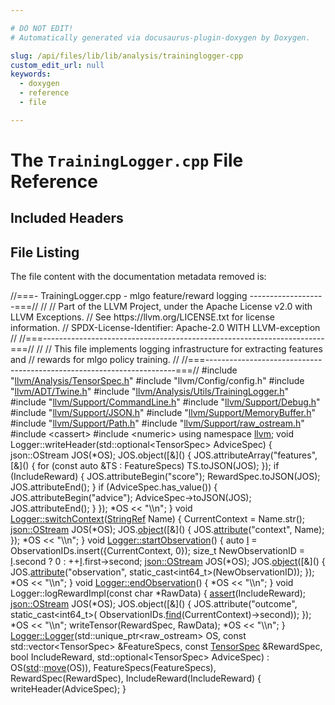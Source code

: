 ```yaml
---

# DO NOT EDIT!
# Automatically generated via docusaurus-plugin-doxygen by Doxygen.

slug: /api/files/lib/lib/analysis/traininglogger-cpp
custom_edit_url: null
keywords:
  - doxygen
  - reference
  - file

---
```





# The `TrainingLogger.cpp` File Reference

<DoxygenPage pluginConfig={pluginConfig}>



## Included Headers

<IncludesList>
<IncludesListItem
  filePath="llvm/Analysis/TensorSpec.h"
  permalink="/docs/api/files/include/include/llvm/include/llvm/analysis/tensorspec-h"
  isLocal="true" />
<IncludesListItem
  filePath="llvm/Config/config.h"
  permalink=""
  isLocal="true" />
<IncludesListItem
  filePath="llvm/ADT/Twine.h"
  permalink="/docs/api/files/include/include/llvm/include/llvm/adt/twine-h"
  isLocal="true" />
<IncludesListItem
  filePath="llvm/Analysis/Utils/TrainingLogger.h"
  permalink="/docs/api/files/include/include/llvm/include/llvm/analysis/include/llvm/analysis/utils/traininglogger-h"
  isLocal="true" />
<IncludesListItem
  filePath="llvm/Support/CommandLine.h"
  permalink="/docs/api/files/include/include/llvm/include/llvm/support/commandline-h"
  isLocal="true" />
<IncludesListItem
  filePath="llvm/Support/Debug.h"
  permalink="/docs/api/files/include/include/llvm/include/llvm/support/debug-h"
  isLocal="true" />
<IncludesListItem
  filePath="llvm/Support/JSON.h"
  permalink="/docs/api/files/include/include/llvm/include/llvm/support/json-h"
  isLocal="true" />
<IncludesListItem
  filePath="llvm/Support/MemoryBuffer.h"
  permalink="/docs/api/files/include/include/llvm/include/llvm/support/memorybuffer-h"
  isLocal="true" />
<IncludesListItem
  filePath="llvm/Support/Path.h"
  permalink="/docs/api/files/include/include/llvm/include/llvm/support/path-h"
  isLocal="true" />
<IncludesListItem
  filePath="llvm/Support/raw_ostream.h"
  permalink="/docs/api/files/include/include/llvm/include/llvm/support/raw-ostream-h"
  isLocal="true" />
<IncludesListItem
  filePath="cassert"
  permalink=""
  isLocal="false" />
<IncludesListItem
  filePath="numeric"
  permalink=""
  isLocal="false" />
</IncludesList>


## File Listing

The file content with the documentation metadata removed is:

<ProgramListing>

<Link id="l00001" /><CodeLine lineNumber="1"><Highlight kind="comment">//===- TrainingLogger.cpp - mlgo feature/reward logging -------------------===//</Highlight><Highlight kind="normal"></Highlight></CodeLine>
<Link id="l00002" /><CodeLine lineNumber="2"><Highlight kind="normal"></Highlight><Highlight kind="comment">//</Highlight><Highlight kind="normal"></Highlight></CodeLine>
<Link id="l00003" /><CodeLine lineNumber="3"><Highlight kind="normal"></Highlight><Highlight kind="comment">// Part of the LLVM Project, under the Apache License v2.0 with LLVM Exceptions.</Highlight><Highlight kind="normal"></Highlight></CodeLine>
<Link id="l00004" /><CodeLine lineNumber="4"><Highlight kind="normal"></Highlight><Highlight kind="comment">// See https://llvm.org/LICENSE.txt for license information.</Highlight><Highlight kind="normal"></Highlight></CodeLine>
<Link id="l00005" /><CodeLine lineNumber="5"><Highlight kind="normal"></Highlight><Highlight kind="comment">// SPDX-License-Identifier: Apache-2.0 WITH LLVM-exception</Highlight><Highlight kind="normal"></Highlight></CodeLine>
<Link id="l00006" /><CodeLine lineNumber="6"><Highlight kind="normal"></Highlight><Highlight kind="comment">//</Highlight><Highlight kind="normal"></Highlight></CodeLine>
<Link id="l00007" /><CodeLine lineNumber="7"><Highlight kind="normal"></Highlight><Highlight kind="comment">//===----------------------------------------------------------------------===//</Highlight><Highlight kind="normal"></Highlight></CodeLine>
<Link id="l00008" /><CodeLine lineNumber="8"><Highlight kind="normal"></Highlight><Highlight kind="comment">//</Highlight><Highlight kind="normal"></Highlight></CodeLine>
<Link id="l00009" /><CodeLine lineNumber="9"><Highlight kind="normal"></Highlight><Highlight kind="comment">// This file implements logging infrastructure for extracting features and</Highlight><Highlight kind="normal"></Highlight></CodeLine>
<Link id="l00010" /><CodeLine lineNumber="10"><Highlight kind="normal"></Highlight><Highlight kind="comment">// rewards for mlgo policy training.</Highlight><Highlight kind="normal"></Highlight></CodeLine>
<Link id="l00011" /><CodeLine lineNumber="11"><Highlight kind="normal"></Highlight><Highlight kind="comment">//</Highlight><Highlight kind="normal"></Highlight></CodeLine>
<Link id="l00012" /><CodeLine lineNumber="12"><Highlight kind="normal"></Highlight><Highlight kind="comment">//===----------------------------------------------------------------------===//</Highlight><Highlight kind="normal"></Highlight></CodeLine>
<Link id="l00013" /><CodeLine lineNumber="13"><Highlight kind="normal"></Highlight><Highlight kind="preprocessor">#include &quot;<a href="/docs/api/files/include/include/llvm/include/llvm/analysis/tensorspec-h">llvm/Analysis/TensorSpec.h</a>&quot;</Highlight><Highlight kind="normal"></Highlight></CodeLine>
<Link id="l00014" /><CodeLine lineNumber="14"><Highlight kind="normal"></Highlight><Highlight kind="preprocessor">#include &quot;llvm/Config/config.h&quot;</Highlight><Highlight kind="normal"></Highlight></CodeLine>
<Link id="l00015" /><CodeLine lineNumber="15"><Highlight kind="normal"></Highlight></CodeLine>
<Link id="l00016" /><CodeLine lineNumber="16"><Highlight kind="normal"></Highlight><Highlight kind="preprocessor">#include &quot;<a href="/docs/api/files/include/include/llvm/include/llvm/adt/twine-h">llvm/ADT/Twine.h</a>&quot;</Highlight><Highlight kind="normal"></Highlight></CodeLine>
<Link id="l00017" /><CodeLine lineNumber="17"><Highlight kind="normal"></Highlight><Highlight kind="preprocessor">#include &quot;<a href="/docs/api/files/include/include/llvm/include/llvm/analysis/include/llvm/analysis/utils/traininglogger-h">llvm/Analysis/Utils/TrainingLogger.h</a>&quot;</Highlight><Highlight kind="normal"></Highlight></CodeLine>
<Link id="l00018" /><CodeLine lineNumber="18"><Highlight kind="normal"></Highlight><Highlight kind="preprocessor">#include &quot;<a href="/docs/api/files/include/include/llvm/include/llvm/support/commandline-h">llvm/Support/CommandLine.h</a>&quot;</Highlight><Highlight kind="normal"></Highlight></CodeLine>
<Link id="l00019" /><CodeLine lineNumber="19"><Highlight kind="normal"></Highlight><Highlight kind="preprocessor">#include &quot;<a href="/docs/api/files/include/include/llvm/include/llvm/support/debug-h">llvm/Support/Debug.h</a>&quot;</Highlight><Highlight kind="normal"></Highlight></CodeLine>
<Link id="l00020" /><CodeLine lineNumber="20"><Highlight kind="normal"></Highlight><Highlight kind="preprocessor">#include &quot;<a href="/docs/api/files/include/include/llvm/include/llvm/support/json-h">llvm/Support/JSON.h</a>&quot;</Highlight><Highlight kind="normal"></Highlight></CodeLine>
<Link id="l00021" /><CodeLine lineNumber="21"><Highlight kind="normal"></Highlight><Highlight kind="preprocessor">#include &quot;<a href="/docs/api/files/include/include/llvm/include/llvm/support/memorybuffer-h">llvm/Support/MemoryBuffer.h</a>&quot;</Highlight><Highlight kind="normal"></Highlight></CodeLine>
<Link id="l00022" /><CodeLine lineNumber="22"><Highlight kind="normal"></Highlight><Highlight kind="preprocessor">#include &quot;<a href="/docs/api/files/include/include/llvm/include/llvm/support/path-h">llvm/Support/Path.h</a>&quot;</Highlight><Highlight kind="normal"></Highlight></CodeLine>
<Link id="l00023" /><CodeLine lineNumber="23"><Highlight kind="normal"></Highlight><Highlight kind="preprocessor">#include &quot;<a href="/docs/api/files/include/include/llvm/include/llvm/support/raw-ostream-h">llvm/Support/raw&#95;ostream.h</a>&quot;</Highlight><Highlight kind="normal"></Highlight></CodeLine>
<Link id="l00024" /><CodeLine lineNumber="24"><Highlight kind="normal"></Highlight></CodeLine>
<Link id="l00025" /><CodeLine lineNumber="25"><Highlight kind="normal"></Highlight><Highlight kind="preprocessor">#include &lt;cassert&gt;</Highlight><Highlight kind="normal"></Highlight></CodeLine>
<Link id="l00026" /><CodeLine lineNumber="26"><Highlight kind="normal"></Highlight><Highlight kind="preprocessor">#include &lt;numeric&gt;</Highlight><Highlight kind="normal"></Highlight></CodeLine>
<Link id="l00027" /><CodeLine lineNumber="27"><Highlight kind="normal"></Highlight></CodeLine>
<Link id="l00028" /><CodeLine lineNumber="28"><Highlight kind="normal"></Highlight><Highlight kind="keyword">using namespace </Highlight><Highlight kind="normal"><a href="/docs/api/namespaces/llvm">llvm</a>;</Highlight></CodeLine>
<Link id="l00029" /><CodeLine lineNumber="29"><Highlight kind="normal"></Highlight></CodeLine>
<Link id="l00030" /><CodeLine lineNumber="30"><Highlight kind="normal"></Highlight><Highlight kind="keywordtype">void</Highlight><Highlight kind="normal"> Logger::writeHeader(std::optional&lt;TensorSpec&gt; AdviceSpec) &#123;</Highlight></CodeLine>
<Link id="l00031" /><CodeLine lineNumber="31"><Highlight kind="normal">  json::OStream JOS(&#42;OS);</Highlight></CodeLine>
<Link id="l00032" /><CodeLine lineNumber="32"><Highlight kind="normal">  JOS.object(&#91;&amp;&#93;() &#123;</Highlight></CodeLine>
<Link id="l00033" /><CodeLine lineNumber="33"><Highlight kind="normal">    JOS.attributeArray(</Highlight><Highlight kind="stringliteral">&quot;features&quot;</Highlight><Highlight kind="normal">, &#91;&amp;&#93;() &#123;</Highlight></CodeLine>
<Link id="l00034" /><CodeLine lineNumber="34"><Highlight kind="normal">      </Highlight><Highlight kind="keywordflow">for</Highlight><Highlight kind="normal"> (</Highlight><Highlight kind="keyword">const</Highlight><Highlight kind="normal"> </Highlight><Highlight kind="keyword">auto</Highlight><Highlight kind="normal"> &amp;TS : FeatureSpecs)</Highlight></CodeLine>
<Link id="l00035" /><CodeLine lineNumber="35"><Highlight kind="normal">        TS.toJSON(JOS);</Highlight></CodeLine>
<Link id="l00036" /><CodeLine lineNumber="36"><Highlight kind="normal">    &#125;);</Highlight></CodeLine>
<Link id="l00037" /><CodeLine lineNumber="37"><Highlight kind="normal">    </Highlight><Highlight kind="keywordflow">if</Highlight><Highlight kind="normal"> (IncludeReward) &#123;</Highlight></CodeLine>
<Link id="l00038" /><CodeLine lineNumber="38"><Highlight kind="normal">      JOS.attributeBegin(</Highlight><Highlight kind="stringliteral">&quot;score&quot;</Highlight><Highlight kind="normal">);</Highlight></CodeLine>
<Link id="l00039" /><CodeLine lineNumber="39"><Highlight kind="normal">      RewardSpec.toJSON(JOS);</Highlight></CodeLine>
<Link id="l00040" /><CodeLine lineNumber="40"><Highlight kind="normal">      JOS.attributeEnd();</Highlight></CodeLine>
<Link id="l00041" /><CodeLine lineNumber="41"><Highlight kind="normal">    &#125;</Highlight></CodeLine>
<Link id="l00042" /><CodeLine lineNumber="42"><Highlight kind="normal">    </Highlight><Highlight kind="keywordflow">if</Highlight><Highlight kind="normal"> (AdviceSpec.has&#95;value()) &#123;</Highlight></CodeLine>
<Link id="l00043" /><CodeLine lineNumber="43"><Highlight kind="normal">      JOS.attributeBegin(</Highlight><Highlight kind="stringliteral">&quot;advice&quot;</Highlight><Highlight kind="normal">);</Highlight></CodeLine>
<Link id="l00044" /><CodeLine lineNumber="44"><Highlight kind="normal">      AdviceSpec-&gt;toJSON(JOS);</Highlight></CodeLine>
<Link id="l00045" /><CodeLine lineNumber="45"><Highlight kind="normal">      JOS.attributeEnd();</Highlight></CodeLine>
<Link id="l00046" /><CodeLine lineNumber="46"><Highlight kind="normal">    &#125;</Highlight></CodeLine>
<Link id="l00047" /><CodeLine lineNumber="47"><Highlight kind="normal">  &#125;);</Highlight></CodeLine>
<Link id="l00048" /><CodeLine lineNumber="48"><Highlight kind="normal">  &#42;OS &lt;&lt; </Highlight><Highlight kind="stringliteral">&quot;\\n&quot;</Highlight><Highlight kind="normal">;</Highlight></CodeLine>
<Link id="l00049" /><CodeLine lineNumber="49"><Highlight kind="normal">&#125;</Highlight></CodeLine>
<Link id="l00050" /><CodeLine lineNumber="50"><Highlight kind="normal"></Highlight></CodeLine>
<Link id="l00051" /><CodeLine lineNumber="51" lineLink="/docs/api/classes/llvm/logger/#a9be20507499a9a17d9e77ce1ba2cf330"><Highlight kind="normal"></Highlight><Highlight kind="keywordtype">void</Highlight><Highlight kind="normal"> <a href="/docs/api/classes/llvm/logger/#a9be20507499a9a17d9e77ce1ba2cf330">Logger::switchContext</a>(<a href="/docs/api/classes/llvm/stringref">StringRef</a> Name) &#123;</Highlight></CodeLine>
<Link id="l00052" /><CodeLine lineNumber="52"><Highlight kind="normal">  CurrentContext = Name.str();</Highlight></CodeLine>
<Link id="l00053" /><CodeLine lineNumber="53"><Highlight kind="normal">  <a href="/docs/api/classes/llvm/json/ostream">json::OStream</a> JOS(&#42;OS);</Highlight></CodeLine>
<Link id="l00054" /><CodeLine lineNumber="54"><Highlight kind="normal">  JOS.<a href="/docs/api/classes/llvm/json/ostream/#a06d556674c46c15e5906f2f645f4fbe5">object</a>(&#91;&amp;&#93;() &#123; JOS.<a href="/docs/api/classes/llvm/json/ostream/#a4754bca88e59468dba45df18b849920a">attribute</a>(</Highlight><Highlight kind="stringliteral">&quot;context&quot;</Highlight><Highlight kind="normal">, Name); &#125;);</Highlight></CodeLine>
<Link id="l00055" /><CodeLine lineNumber="55"><Highlight kind="normal">  &#42;OS &lt;&lt; </Highlight><Highlight kind="stringliteral">&quot;\\n&quot;</Highlight><Highlight kind="normal">;</Highlight></CodeLine>
<Link id="l00056" /><CodeLine lineNumber="56"><Highlight kind="normal">&#125;</Highlight></CodeLine>
<Link id="l00057" /><CodeLine lineNumber="57"><Highlight kind="normal"></Highlight></CodeLine>
<Link id="l00058" /><CodeLine lineNumber="58" lineLink="/docs/api/classes/llvm/logger/#a6ca977785c8d33e0e44f0b25d3756f74"><Highlight kind="normal"></Highlight><Highlight kind="keywordtype">void</Highlight><Highlight kind="normal"> <a href="/docs/api/classes/llvm/logger/#a6ca977785c8d33e0e44f0b25d3756f74">Logger::startObservation</a>() &#123;</Highlight></CodeLine>
<Link id="l00059" /><CodeLine lineNumber="59"><Highlight kind="normal">  </Highlight><Highlight kind="keyword">auto</Highlight><Highlight kind="normal"> <a href="/docs/api/files/lib/lib/support/md5-cpp/#ac0eafdc9ee161b71e7af98af736952fd">I</a> = ObservationIDs.insert(&#123;CurrentContext, 0&#125;);</Highlight></CodeLine>
<Link id="l00060" /><CodeLine lineNumber="60"><Highlight kind="normal">  </Highlight><Highlight kind="keywordtype">size&#95;t</Highlight><Highlight kind="normal"> NewObservationID = <a href="/docs/api/files/lib/lib/support/md5-cpp/#ac0eafdc9ee161b71e7af98af736952fd">I</a>.second ? 0 : ++<a href="/docs/api/files/lib/lib/support/md5-cpp/#ac0eafdc9ee161b71e7af98af736952fd">I</a>.first-&gt;second;</Highlight></CodeLine>
<Link id="l00061" /><CodeLine lineNumber="61"><Highlight kind="normal">  <a href="/docs/api/classes/llvm/json/ostream">json::OStream</a> JOS(&#42;OS);</Highlight></CodeLine>
<Link id="l00062" /><CodeLine lineNumber="62"><Highlight kind="normal">  JOS.<a href="/docs/api/classes/llvm/json/ostream/#a06d556674c46c15e5906f2f645f4fbe5">object</a>(&#91;&amp;&#93;() &#123;</Highlight></CodeLine>
<Link id="l00063" /><CodeLine lineNumber="63"><Highlight kind="normal">    JOS.<a href="/docs/api/classes/llvm/json/ostream/#a4754bca88e59468dba45df18b849920a">attribute</a>(</Highlight><Highlight kind="stringliteral">&quot;observation&quot;</Highlight><Highlight kind="normal">, </Highlight><Highlight kind="keyword">static&#95;cast&lt;</Highlight><Highlight kind="normal">int64&#95;t</Highlight><Highlight kind="keyword">&gt;</Highlight><Highlight kind="normal">(NewObservationID));</Highlight></CodeLine>
<Link id="l00064" /><CodeLine lineNumber="64"><Highlight kind="normal">  &#125;);</Highlight></CodeLine>
<Link id="l00065" /><CodeLine lineNumber="65"><Highlight kind="normal">  &#42;OS &lt;&lt; </Highlight><Highlight kind="stringliteral">&quot;\\n&quot;</Highlight><Highlight kind="normal">;</Highlight></CodeLine>
<Link id="l00066" /><CodeLine lineNumber="66"><Highlight kind="normal">&#125;</Highlight></CodeLine>
<Link id="l00067" /><CodeLine lineNumber="67"><Highlight kind="normal"></Highlight></CodeLine>
<Link id="l00068" /><CodeLine lineNumber="68" lineLink="/docs/api/classes/llvm/logger/#ac1150afbe88be53f26045917d074b304"><Highlight kind="normal"></Highlight><Highlight kind="keywordtype">void</Highlight><Highlight kind="normal"> <a href="/docs/api/classes/llvm/logger/#ac1150afbe88be53f26045917d074b304">Logger::endObservation</a>() &#123; &#42;OS &lt;&lt; </Highlight><Highlight kind="stringliteral">&quot;\\n&quot;</Highlight><Highlight kind="normal">; &#125;</Highlight></CodeLine>
<Link id="l00069" /><CodeLine lineNumber="69"><Highlight kind="normal"></Highlight></CodeLine>
<Link id="l00070" /><CodeLine lineNumber="70"><Highlight kind="normal"></Highlight><Highlight kind="keywordtype">void</Highlight><Highlight kind="normal"> Logger::logRewardImpl(</Highlight><Highlight kind="keyword">const</Highlight><Highlight kind="normal"> </Highlight><Highlight kind="keywordtype">char</Highlight><Highlight kind="normal"> &#42;RawData) &#123;</Highlight></CodeLine>
<Link id="l00071" /><CodeLine lineNumber="71"><Highlight kind="normal">  <a href="/docs/api/files/lib/lib/target/lib/target/amdgpu/silowercontrolflow-cpp/#a4868c5d81c5ccc98c47aeab6244346a0">assert</a>(IncludeReward);</Highlight></CodeLine>
<Link id="l00072" /><CodeLine lineNumber="72"><Highlight kind="normal">  <a href="/docs/api/classes/llvm/json/ostream">json::OStream</a> JOS(&#42;OS);</Highlight></CodeLine>
<Link id="l00073" /><CodeLine lineNumber="73"><Highlight kind="normal">  JOS.object(&#91;&amp;&#93;() &#123;</Highlight></CodeLine>
<Link id="l00074" /><CodeLine lineNumber="74"><Highlight kind="normal">    JOS.attribute(</Highlight><Highlight kind="stringliteral">&quot;outcome&quot;</Highlight><Highlight kind="normal">, </Highlight><Highlight kind="keyword">static&#95;cast&lt;</Highlight><Highlight kind="normal">int64&#95;t</Highlight><Highlight kind="keyword">&gt;</Highlight><Highlight kind="normal">(</Highlight></CodeLine>
<Link id="l00075" /><CodeLine lineNumber="75"><Highlight kind="normal">                                 ObservationIDs.<a href="/docs/api/classes/llvm/stringmap/#a49e68e4c86fe0b96c633adea0c366d74">find</a>(CurrentContext)-&gt;second));</Highlight></CodeLine>
<Link id="l00076" /><CodeLine lineNumber="76"><Highlight kind="normal">  &#125;);</Highlight></CodeLine>
<Link id="l00077" /><CodeLine lineNumber="77"><Highlight kind="normal">  &#42;OS &lt;&lt; </Highlight><Highlight kind="stringliteral">&quot;\\n&quot;</Highlight><Highlight kind="normal">;</Highlight></CodeLine>
<Link id="l00078" /><CodeLine lineNumber="78"><Highlight kind="normal">  writeTensor(RewardSpec, RawData);</Highlight></CodeLine>
<Link id="l00079" /><CodeLine lineNumber="79"><Highlight kind="normal">  &#42;OS &lt;&lt; </Highlight><Highlight kind="stringliteral">&quot;\\n&quot;</Highlight><Highlight kind="normal">;</Highlight></CodeLine>
<Link id="l00080" /><CodeLine lineNumber="80"><Highlight kind="normal">&#125;</Highlight></CodeLine>
<Link id="l00081" /><CodeLine lineNumber="81"><Highlight kind="normal"></Highlight></CodeLine>
<Link id="l00082" /><CodeLine lineNumber="82" lineLink="/docs/api/classes/llvm/logger/#afa8b89d00af0e306a92b7e9c9d5bc681"><Highlight kind="normal"><a href="/docs/api/classes/llvm/logger/#afa8b89d00af0e306a92b7e9c9d5bc681">Logger::Logger</a>(std::unique&#95;ptr&lt;raw&#95;ostream&gt; OS,</Highlight></CodeLine>
<Link id="l00083" /><CodeLine lineNumber="83"><Highlight kind="normal">               </Highlight><Highlight kind="keyword">const</Highlight><Highlight kind="normal"> std::vector&lt;TensorSpec&gt; &amp;FeatureSpecs,</Highlight></CodeLine>
<Link id="l00084" /><CodeLine lineNumber="84"><Highlight kind="normal">               </Highlight><Highlight kind="keyword">const</Highlight><Highlight kind="normal"> <a href="/docs/api/classes/llvm/tensorspec">TensorSpec</a> &amp;RewardSpec, </Highlight><Highlight kind="keywordtype">bool</Highlight><Highlight kind="normal"> IncludeReward,</Highlight></CodeLine>
<Link id="l00085" /><CodeLine lineNumber="85"><Highlight kind="normal">               std::optional&lt;TensorSpec&gt; AdviceSpec)</Highlight></CodeLine>
<Link id="l00086" /><CodeLine lineNumber="86"><Highlight kind="normal">    : OS(<a href="/docs/api/namespaces/std">std</a>::<a href="/docs/api/namespaces/llvm/#abfc9c7ecf70f66901e439f7c04ef3dbb">move</a>(OS)), FeatureSpecs(FeatureSpecs), RewardSpec(RewardSpec),</Highlight></CodeLine>
<Link id="l00087" /><CodeLine lineNumber="87"><Highlight kind="normal">      IncludeReward(IncludeReward) &#123;</Highlight></CodeLine>
<Link id="l00088" /><CodeLine lineNumber="88"><Highlight kind="normal">  writeHeader(AdviceSpec);</Highlight></CodeLine>
<Link id="l00089" /><CodeLine lineNumber="89"><Highlight kind="normal">&#125;</Highlight></CodeLine>

</ProgramListing>

</DoxygenPage>
